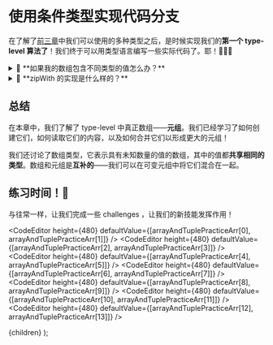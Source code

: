 

# 使用条件类型实现代码分支

在了解了[前](/types-are-just-data)[三](/objects-and-records)[章](/arrays-and-tuples)中我们可以使用的多种类型之后，是时候实现我们的**第一个 type-level 算法了**！我们终于可以用类型语言编写一些实际代码了。耶！🎉🎉🎉





<details> 
 <summary>🤔 **如果我的数组包含不同类型的值怎么办？**</summary>

  您可能已经注意到我们对 `zipWith` 进行类型注释的方式有点……**简单化**。

  我们希望所有数组都包含相同类型的值，但我们的实际代码肯定也需要压缩**不同类型**的数组：

  ```ts
  /**
  *   With arrays containing different types, We need to
  *   tell TypeScript to consider them as arrays of unions
  *                           👇                             **/
  const zipped = zipWith<number | string, string>(
    [1, 2, 3],
    ["a", "b", "c"],
    (num, char) => {
      /**  👆
      *   both `num` and `char` are inferred as `number | string`.
      *   Ideally, `num` would be of type `number` and `char`
      *   of type `string`.                                     **/
      return "😭";
    }
  );
  ```

  **但是我们怎样才能使它正常工作呢？**

  好吧，我们只需要使用一些**高级 type-level** 的 TypeScript ！

  如果下面的代码块暂时不能理解，请**不要担心**。在接下来的章节中，您将学习如何**读写**这些复杂类型。敬请关注 😊

  ```ts
  declare function zipWith<Lists extends [any[], ...any[]], O>(
    ...args: ZipWithArgs<Lists, O>
  ): O[];

  type ZipWithArgs<Lists extends any[][], O> = [
    ...arrays: Lists,
    zipper: (...values: ComputeValues<Lists>) => O
  ];

  type ComputeValues<Lists> = {
    [I in keyof Lists]: Lists[I] extends (infer Value)[]
      ? Value
      : never
  }
  ```

  。。。

  我喜欢我们在使用 zipWith 时不需要再次编写类型注释，并且仍然能获得完整的类型提示，因为我们已经告诉了 TypeScript 如何为我们推断类型！
</details>


<details> 
 <summary>🤔 **zipWith 的实现是什么样的？**</summary>

  本章重点介绍类型，但如果您好奇的话，这里有一个 `zipWith` 函数的可能实现：

  ```ts
  function zipWith<I, O>(...args: ZipWithArgs<I, O>): O[] {
    // retrieve arrays and zipper arguments
    const arrays = args.slice(0, length - 1) as I[][];
    const zipper = args[args.length - 1] as (...values: I[]) => O;

    // get the minimum length in the array of arrays
    const minLength = Math.min(...arrays.map((a) => a.length));

    // run the zipper function for each index
    let output: O[] = Array.from({ length: minLength });
    for (let i = 0; i < minLength; i++) {
      output[i] = zipper(...arrays.map((a) => a[i]));
    }
    return output;
  }
  ```
</details>


## 总结

在本章中，我们了解了 type-level 中真正数组——**元组**。我们已经学习了如何创建它们，如何读取它们的内容，以及如何合并它们以形成更大的元组！

我们还讨论了数组类型，它表示具有未知数量的值的数组，其中的值都**共享相同的类型**。数组和元组是**互补的**——我们可以在可变元组中将它们混合在一起。

## 练习时间！💪

与往常一样，让我们​​完成一些 challenges ，让我们的新技能发挥作用！


<CodeEditor
  height={480}
  defaultValue={[arrayAndTuplePracticeArr[0], arrayAndTuplePracticeArr[1]]}
/>
<CodeEditor
  height={480}
  defaultValue={[arrayAndTuplePracticeArr[2], arrayAndTuplePracticeArr[3]]}
/>
<CodeEditor
  height={480}
  defaultValue={[arrayAndTuplePracticeArr[4], arrayAndTuplePracticeArr[5]]}
/>
<CodeEditor
  height={480}
  defaultValue={[arrayAndTuplePracticeArr[6], arrayAndTuplePracticeArr[7]]}
/>
<CodeEditor
  height={480}
  defaultValue={[arrayAndTuplePracticeArr[8], arrayAndTuplePracticeArr[9]]}
/>
<CodeEditor
  height={480}
  defaultValue={[arrayAndTuplePracticeArr[10], arrayAndTuplePracticeArr[11]]}
/>
<CodeEditor
  height={480}
  defaultValue={[arrayAndTuplePracticeArr[12], arrayAndTuplePracticeArr[13]]}
/>


  <PageLayout next={PostArrary[1]} meta={meta}>{children}</PageLayout>
);
